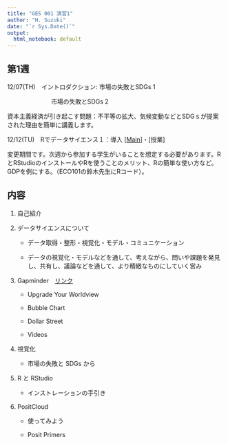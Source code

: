 ```yaml
---
title: "GES 001 演習1"
author: "H. Suzuki"
date: "`r Sys.Date()`"
output:
  html_notebook: default
---
```


## 第1週

12/07(TH)　イントロダクション: 市場の失敗とSDGs 1

　　　　　 　　市場の失敗とSDGs 2

資本主義経済が引き起こす問題：不平等の拡大、気候変動などとSDGｓが提案された理由を簡単に講義します。

12/12(TU)　Rでデータサイエンス１：導入 [[Main](https://ds-sl.github.io/intro2r/ges001/ges001-main.nb.html)]・[授業]

変更期間です。次週から参加する学生がいることを想定する必要があります。RとRStudioのインストールやRを使うことのメリット、Rの簡単な使い方など。GDPを例にする。（ECO101の鈴木先生にRコード）。

## 内容

1.  自己紹介

2.  データサイエンスについて

    -   データ取得・整形・視覚化・モデル・コミュニケーション

    -   データの視覚化・モデルなどを通して、考えながら、問いや課題を発見し、共有し、議論などを通して、より精緻なものにしていく営み

3.  Gapminder　[リンク](https://www.gapminder.org)

    -   Upgrade Your Worldview

    -   Bubble Chart

    -   Dollar Street

    -   Videos

4.  視覚化

    -   市場の失敗と SDGs から

5.  R と RStudio

    -   インストレーションの手引き

6.  PositCloud

    -   使ってみよう

    -   Posit Primers

### 
